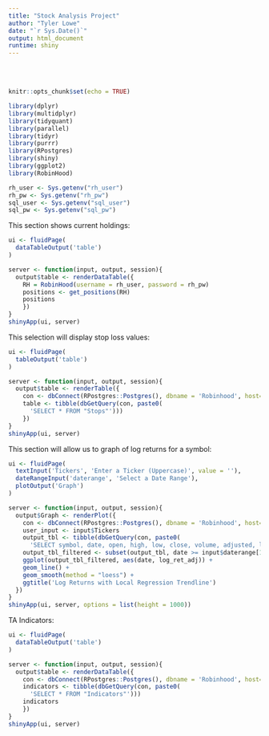 ```yaml
---
title: "Stock Analysis Project"
author: "Tyler Lowe"
date: "`r Sys.Date()`"
output: html_document
runtime: shiny
---
```


<br /> 
<br /> 

```r
knitr::opts_chunk$set(echo = TRUE)
```

```r
library(dplyr)
library(multidplyr)
library(tidyquant) 
library(parallel)
library(tidyr)
library(purrr)
library(RPostgres)
library(shiny)
library(ggplot2)
library(RobinHood)

rh_user <- Sys.getenv("rh_user")
rh_pw <- Sys.getenv("rh_pw")
sql_user <- Sys.getenv("sql_user")
sql_pw <- Sys.getenv("sql_pw")
```

This section shows current holdings:

```r
ui <- fluidPage(
  dataTableOutput('table')
)

server <- function(input, output, session){
  output$table <- renderDataTable({
    RH = RobinHood(username = rh_user, password = rh_pw) 
    positions <- get_positions(RH)
    positions
    })
}
shinyApp(ui, server)
```


This selection will display stop loss values:

```r
ui <- fluidPage(
  tableOutput('table')
)

server <- function(input, output, session){
  output$table <- renderTable({
    con <- dbConnect(RPostgres::Postgres(), dbname = 'Robinhood', host='localhost', port='5433', user= sql_user, password = sql_pw)
    table <- tibble(dbGetQuery(con, paste0(
      'SELECT * FROM "Stops"')))
    })
}
shinyApp(ui, server)
```


This section will allow us to graph of log returns for a symbol:

```r
ui <- fluidPage(
  textInput('Tickers', 'Enter a Ticker (Uppercase)', value = ''),
  dateRangeInput('daterange', 'Select a Date Range'),
  plotOutput('Graph')
)

server <- function(input, output, session){
  output$Graph <- renderPlot({
    con <- dbConnect(RPostgres::Postgres(), dbname = 'Robinhood', host='localhost', port='5433', user= sql_user, password = sql_pw)
    user_input <- input$Tickers
    output_tbl <- tibble(dbGetQuery(con, paste0(
      'SELECT symbol, date, open, high, low, close, volume, adjusted, log_ret_adj FROM "Stock_Data" WHERE symbol =', " '", paste(user_input), "'", 'ORDER BY "date" ASC')))
    output_tbl_filtered <- subset(output_tbl, date >= input$daterange[1] & date <= input$daterange[2]) 
    ggplot(output_tbl_filtered, aes(date, log_ret_adj)) +
    geom_line() +
    geom_smooth(method = "loess") +
    ggtitle('Log Returns with Local Regression Trendline')
  })
}
shinyApp(ui, server, options = list(height = 1000))
```

TA Indicators:

```r
ui <- fluidPage(
  dataTableOutput('table')
)

server <- function(input, output, session){
  output$table <- renderDataTable({
    con <- dbConnect(RPostgres::Postgres(), dbname = 'Robinhood', host='localhost', port='5433', user= sql_user, password = sql_pw)
    indicators <- tibble(dbGetQuery(con, paste0(
      'SELECT * FROM "Indicators"')))
    indicators
    })
}
shinyApp(ui, server)
```